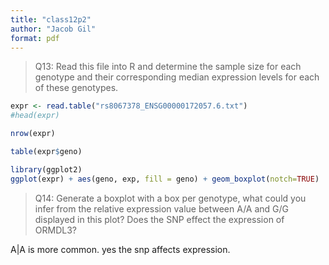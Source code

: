 ```yaml
---
title: "class12p2"
author: "Jacob Gil"
format: pdf
---
```

>Q13: Read this file into R and determine the sample size for each genotype and their
corresponding median expression levels for each of these genotypes.

```r
expr <- read.table("rs8067378_ENSG00000172057.6.txt")
#head(expr)

nrow(expr)
```
```r
table(expr$geno)
```

```r
library(ggplot2)
ggplot(expr) + aes(geno, exp, fill = geno) + geom_boxplot(notch=TRUE)
```
>Q14: Generate a boxplot with a box per genotype, what could you infer from the relative
expression value between A/A and G/G displayed in this plot? Does the SNP effect the
expression of ORMDL3?

A|A is more common. yes the snp affects expression.
